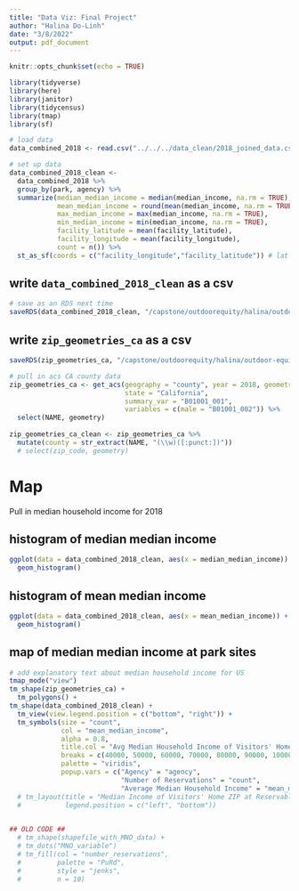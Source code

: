 ```yaml
---
title: "Data Viz: Final Project"
author: "Halina Do-Linh"
date: "3/8/2022"
output: pdf_document
---
```


```r
knitr::opts_chunk$set(echo = TRUE)

library(tidyverse)
library(here)
library(janitor)
library(tidycensus)
library(tmap)
library(sf)
```

```r
# load data
data_combined_2018 <- read.csv("../../../data_clean/2018_joined_data.csv")
```


```r
# set up data
data_combined_2018_clean <- 
  data_combined_2018 %>% 
  group_by(park, agency) %>%
  summarize(median_median_income = median(median_income, na.rm = TRUE),
            mean_median_income = round(mean(median_income, na.rm = TRUE), 0),
            max_median_income = max(median_income, na.rm = TRUE),
            min_median_income = min(median_income, na.rm = TRUE),
            facility_latitude = mean(facility_latitude),
            facility_longitude = mean(facility_longitude),
            count = n()) %>% 
  st_as_sf(coords = c("facility_longitude","facility_latitude")) # lat lon columns are removed and values are moved into geometry column
```

## write `data_combined_2018_clean` as a csv
```r
# save as an RDS next time
saveRDS(data_combined_2018_clean, "/capstone/outdoorequity/halina/outdoor-equity/shiny/outdoor-equity-app/data/data_resMedIncome_CAmap_2018.rds")
```


## write `zip_geometries_ca` as a csv
```r
saveRDS(zip_geometries_ca, "/capstone/outdoorequity/halina/outdoor-equity/shiny/outdoor-equity-app/data/data_zip_geometries_ca.rds")
```


```r
# pull in acs CA county data
zip_geometries_ca <- get_acs(geography = "county", year = 2018, geometry = TRUE, 
                             state = "California",
                             summary_var = "B01001_001",
                             variables = c(male = "B01001_002")) %>% 
  select(NAME, geometry)
  
zip_geometries_ca_clean <- zip_geometries_ca %>% 
  mutate(county = str_extract(NAME, "(\\w)([:punct:])"))
  # select(zip_code, geometry)

```

# Map

Pull in median household income for 2018

## histogram of median median income
```r
ggplot(data = data_combined_2018_clean, aes(x = median_median_income)) +
  geom_histogram()
```

## histogram of mean median income
```r
ggplot(data = data_combined_2018_clean, aes(x = mean_median_income)) +
  geom_histogram()
```

## map of median median income at park sites
```r
# add explanatory text about median household income for US
tmap_mode("view") 
tm_shape(zip_geometries_ca) +
  tm_polygons() +
tm_shape(data_combined_2018_clean) +
  tm_view(view.legend.position = c("bottom", "right")) +
  tm_symbols(size = "count",
             col = "mean_median_income",
             alpha = 0.8,
             title.col = "Avg Median Household Income of Visitors' Home ZIP Code",
             breaks = c(40000, 50000, 60000, 70000, 80000, 90000, 100000, 150000, 200000),
             palette = "viridis",
             popup.vars = c("Agency" = "agency",
                            "Number of Reservations" = "count", 
                            "Average Median Household Income" = "mean_median_income"))
  # tm_layout(title = "Median Income of Visitors' Home ZIP at Reservable Sites in CA",
  #           legend.position = c("left", "bottom"))
  

## OLD CODE ##
  # tm_shape(shapefile_with_MNO_data) + 
  # tm_dots("MNO_variable")
  # tm_fill(col = "number_reservations",
  #         palette = "PuRd",
  #         style = "jenks",
  #         n = 10)
```

